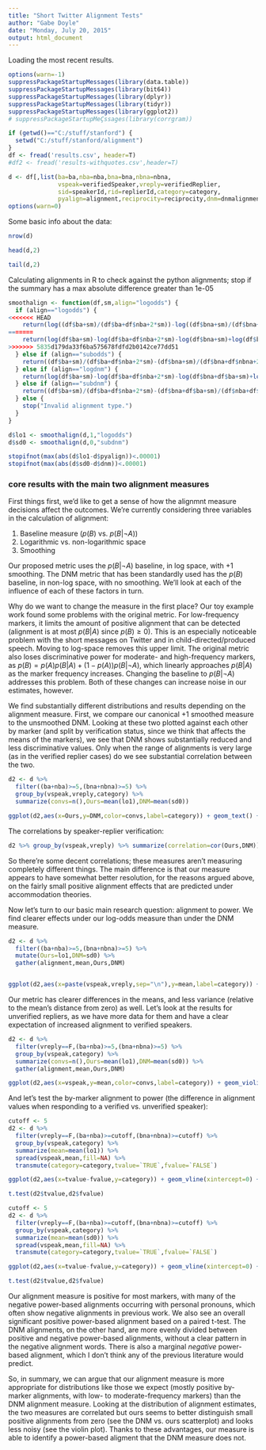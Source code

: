 ```yaml
---
title: "Short Twitter Alignment Tests"
author: "Gabe Doyle"
date: "Monday, July 20, 2015"
output: html_document
---
```


Loading the most recent results.

```r
options(warn=-1)
suppressPackageStartupMessages(library(data.table))
suppressPackageStartupMessages(library(bit64))
suppressPackageStartupMessages(library(dplyr))
suppressPackageStartupMessages(library(tidyr))
suppressPackageStartupMessages(library(ggplot2))
# suppressPackageStartupMeÇssages(library(corrgram))

if (getwd()=="C:/stuff/stanford") {
  setwd("C:/stuff/stanford/alignment")
}
df <- fread('results.csv', header=T)
#df2 <- fread('results-withquotes.csv',header=T)

d <- df[,list(ba=ba,nba=nba,bna=bna,nbna=nbna,
              vspeak=verifiedSpeaker,vreply=verifiedReplier,
              sid=speakerId,rid=replierId,category=category,
              pyalign=alignment,reciprocity=reciprocity,dnm=dnmalignment),]
options(warn=0)
```

Some basic info about the data:

```r
nrow(d)

head(d,2)

tail(d,2)
```


Calculating alignments in R to check against the python alignments; stop if the summary has a max absolute difference greater than 1e-05

```r
smoothalign <- function(df,sm,align="logodds") {
  if (align=="logodds") {
<<<<<<< HEAD
    return(log((df$ba+sm)/(df$ba+df$nba+2*sm))-log((df$bna+sm)/(df$bna+df$nbna+2*sm)))
=======
    return(log(df$ba+sm)-log(df$ba+df$nba+2*sm)-log(df$bna+sm)+log(df$bna+df$nbna+2*sm))
>>>>>>> 5835d179da33f6ba575678fdfd2b0142ce77dd51
  } else if (align=="subodds") {
    return((df$ba+sm)/(df$ba+df$nba+2*sm)-(df$bna+sm)/(df$bna+df$nbna+2*sm))
  } else if (align=="logdnm") {
    return(log(df$ba+sm)-log(df$ba+df$nba+2*sm)-log(df$bna+df$ba+sm)+log(df$nba+df$ba+df$bna+df$nbna+2*sm))
  } else if (align=="subdnm") {
    return((df$ba+sm)/(df$ba+df$nba+2*sm)-(df$bna+df$ba+sm)/(df$nba+df$ba+df$bna+df$nbna+2*sm))
  } else {
    stop("Invalid alignment type.")
  }
} 

d$lo1 <- smoothalign(d,1,"logodds")
d$sd0 <- smoothalign(d,0,"subdnm")

stopifnot(max(abs(d$lo1-d$pyalign))<.00001)
stopifnot(max(abs(d$sd0-d$dnm))<.00001)


```

### core results with the main two alignment measures

First things first, we'd like to get a sense of how the alignmnt measure decisions affect the outcomes. We're currently considering three variables in the calculation of alignment:

1. Baseline measure ($p(B)$ vs. $p(B|\neg A)$)
2. Logarithmic vs. non-logarithmic space
3. Smoothing

Our proposed metric uses the $p(B|\neg A)$ baseline, in log space, with +1 smoothing.  The DNM metric that has been standardly used has the $p(B)$ baseline, in non-log space, with no smoothing.  We'll look at each of the influence of each of these factors in turn.

Why do we want to change the measure in the first place?  Our toy example work found some problems with the original metric.  For low-frequency markers, it limits the amount of positive alignment that can be detected (alignment is at most $p(B|A)$ since $p(B) \ge 0$).  This is an especially noticeable problem with the short messages on Twitter and in child-directed/produced speech.  Moving to log-space removes this upper limit.  The original metric also loses discriminative power for moderate- and high-frequency markers, as $p(B) = p(A) p(B|A) + (1-p(A)) p(B|\neg A)$, which linearly approaches $p(B|A)$ as the marker frequency increases.  Changing the baseline to $p(B|\neg A)$ addresses this problem.  Both of these changes can increase noise in our estimates, however.

We find substantially different distributions and results depending on the alignment measure. First, we compare our canonical +1 smoothed measure to the unsmoothed DNM.  Looking at these two plotted against each other by marker (and split by verification status, since we think that affects the means of the markers), we see that DNM shows substantially reduced and less discriminative values.  Only when the range of alignments is very large (as in the verified replier cases) do we see substantial correlation between the two.

```r
d2 <- d %>%
  filter((ba+nba)>=5,(bna+nbna)>=5) %>%
  group_by(vspeak,vreply,category) %>%
  summarize(convs=n(),Ours=mean(lo1),DNM=mean(sd0))

ggplot(d2,aes(x=Ours,y=DNM,color=convs,label=category)) + geom_text() + geom_smooth(method="loess") +facet_grid(vspeak ~ vreply,labeller = label_both) + labs(title="Comparing alignments by unverified repliers\naggregated by marker (Cutoff=5)",x="Mean our alignment (Smoothing=1)",y="Mean DNM alignment (Smoothing=0)",color="Speaker-replier\npairs using\nthe marker") + theme_bw()

```

The correlations by speaker-replier verification:

```r
d2 %>% group_by(vspeak,vreply) %>% summarize(correlation=cor(Ours,DNM))
```

So there're some decent correlations; these measures aren't measuring completely different things.  The main difference is that our measure appears to have somewhat better resolution, for the reasons argued above, on the fairly small positive alignment effects that are predicted under accommodation theories.

Now let's turn to our basic main research question: alignment to power. We find clearer effects under our log-odds measure than under the DNM measure.

```r
d2 <- d %>%
  filter((ba+nba)>=5,(bna+nbna)>=5) %>%
  mutate(Ours=lo1,DNM=sd0) %>%
  gather(alignment,mean,Ours,DNM)


ggplot(d2,aes(x=paste(vspeak,vreply,sep="\n"),y=mean,label=category)) + geom_violin() + stat_summary(geom="point",fun.y="mean") + labs(title="Alignments over all\nspeaker-replier-marker triplets (Cutoff=5)",x="Speaker/replier verification",y="Mean alignment",color="Speaker-replier\npairs using\nthe marker") + facet_wrap(~ alignment,scales="free") + theme_grey()

```

Our metric has clearer differences in the means, and less variance (relative to the mean's distance from zero) as well.  Let's look at the results for unverified repliers, as we have more data for them and have a clear expectation of increased alignment to verified speakers.

```r
d2 <- d %>%
  filter(vreply==F,(ba+nba)>=5,(bna+nbna)>=5) %>%
  group_by(vspeak,category) %>%
  summarize(convs=n(),Ours=mean(lo1),DNM=mean(sd0)) %>%
  gather(alignment,mean,Ours,DNM)

ggplot(d2,aes(x=vspeak,y=mean,color=convs,label=category)) + geom_violin() + geom_text(position=position_jitter(w=0.2),size=4) + labs(title="Non-verified repliers' alignments\naggregated by marker (Cutoff=5)",x="Speaker verification",y="Mean alignment",color="Speaker-replier\npairs using\nthe marker") + facet_wrap(~ alignment,scales="free") + theme_grey()

```

And let's test the by-marker alignment to power (the difference in alignment values when responding to a verified vs. unverified speaker):

```r
cutoff <- 5
d2 <- d %>%
  filter(vreply==F,(ba+nba)>=cutoff,(bna+nbna)>=cutoff) %>%
  group_by(vspeak,category) %>%
  summarize(mean=mean(lo1)) %>%
  spread(vspeak,mean,fill=NA) %>%
  transmute(category=category,tvalue=`TRUE`,fvalue=`FALSE`)

ggplot(d2,aes(x=tvalue-fvalue,y=category)) + geom_vline(xintercept=0) + geom_text(aes(label=category),size=4.5) + labs(title="Difference in our marker alignments by non-verified speakers\n(Cutoff=5)",x="Difference in alignment from verfied to non-verified\n(+ means aligns more to power)",y="word") + theme_bw()

t.test(d2$tvalue,d2$fvalue)
```

```r
cutoff <- 5
d2 <- d %>%
  filter(vreply==F,(ba+nba)>=cutoff,(bna+nbna)>=cutoff) %>%
  group_by(vspeak,category) %>%
  summarize(mean=mean(sd0)) %>%
  spread(vspeak,mean,fill=NA) %>%
  transmute(category=category,tvalue=`TRUE`,fvalue=`FALSE`)

ggplot(d2,aes(x=tvalue-fvalue,y=category)) + geom_vline(xintercept=0) + geom_text(aes(label=category),size=4.5) + labs(title="Difference in DNM marker alignments by non-verified speakers\n(Cutoff=5)",x="Difference in alignment from verfied to non-verified\n(+ means aligns more to power)",y="word") + theme_bw()

t.test(d2$tvalue,d2$fvalue)
```

Our alignment measure is positive for most markers, with many of the negative power-based alignments occurring with personal pronouns, which often show negative alignments in previous work.  We also see an overall significant positive power-based alignment based on a paired t-test.  The DNM alignments, on the other hand, are more evenly divided between positive and negative power-based alignments, without a clear pattern in the negative alignment words. There is also a marginal *negative* power-based alignment, which I don't think any of the previous literature would predict.

So, in summary, we can argue that our alignment measure is more appropriate for distributions like those we expect (mostly positive by-marker alignments, with low- to moderate-frequency markers) than the DNM alignment measure.  Looking at the distribution of alignment estimates, the two measures are correlated but ours seems to better distinguish small positive alignments from zero (see the DNM vs. ours scatterplot) and looks less noisy (see the violin plot). Thanks to these advantages, our measure is able to identify a power-based aligment that the DNM measure does not.

